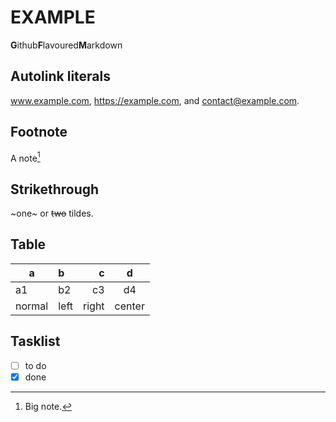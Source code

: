 # EXAMPLE

**G**ithub**F**lavoured**M**arkdown

## Autolink literals

www.example.com, https://example.com, and contact@example.com.

## Footnote

A note[^1]

[^1]: Big note.

## Strikethrough

~one~ or ~~two~~ tildes.

## Table

| a      | b    |     c |   d    |
| ------ | :--- | ----: | :----: |
| a1     | b2   |    c3 |   d4   |
| normal | left | right | center |

## Tasklist

- [ ] to do
- [x] done

